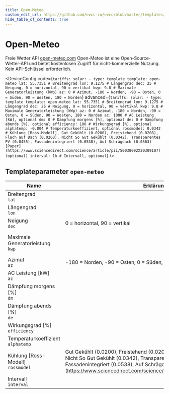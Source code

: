```yaml
---
title: Open-Meteo
custom_edit_url: https://github.com/evcc-io/evcc/blob/master/templates/definition/tariff/open-meteo.yaml
hide_table_of_contents: true
---
```



# Open-Meteo

<div className="device-detail-container">
  <div className="device-detail-content">
    <DeviceFeatures features="Global" />

Freie Wetter API [open-meteo.com](https://open-meteo.com) Open-Meteo ist eine Open-Source-Wetter-API und bietet kostenlosen Zugriff für nicht-kommerzielle Nutzung. Kein API-Schlüssel erforderlich.


<DeviceConfig code={`tariffs:
    solar:
      - type: template
        template: open-meteo
        lat: 55.7351 # Breitengrad
        lon: 9.1275 # Längengrad
        dec: 25 # Neigung, 0 = horizontal, 90 = vertikal
        kwp: 9.8 # Maximale Generatorleistung (kWp)
        az: 0 # Azimut, -180 = Norden, -90 = Osten, 0 = Süden, 90 = Westen, 180 = Norden`} advanced={`tariffs:
    solar:
      - type: template
        template: open-meteo
        lat: 55.7351 # Breitengrad
        lon: 9.1275 # Längengrad
        dec: 25 # Neigung, 0 = horizontal, 90 = vertikal
        kwp: 9.8 # Maximale Generatorleistung (kWp)
        az: 0 # Azimut, -180 = Norden, -90 = Osten, 0 = Süden, 90 = Westen, 180 = Norden
        ac: 1000 # AC Leistung [kW], optional
        dm: 0 # Dämpfung morgens [%], optional
        de: 0 # Dämpfung abends [%], optional
        efficiency: 100 # Wirkungsgrad [%], optional
        alphatemp: -0.004 # Temperaturkoeffizient, optional
        rossmodel: 0.0342 # Kühlung [Ross-Modell], Gut Gekühlt (0.0200), Freistehend (0.0208), Flach auf Dach (0.0260), Nicht So Gut Gekühlt (0.0342), Transparentes PV (0.0455), Fassadenintegriert (0.0538), Auf Schrägdach (0.0563) [Paper](https://www.sciencedirect.com/science/article/pii/S0038092X20309107) (optional)
        interval: 1h # Intervall, optional`} />
  </div>
  <div className="device-detail-icon">
    <evcc-icon
      type="tariff"
      name="open-meteo"
      size="400px"
      alt="Open-Meteo"
      className="device-detail-icon-img"
    ></evcc-icon>
  </div>
</div>

## Templateparameter `open-meteo`

| Name | Erklärung | Wert | Optional |
|-----------|-----------|------|----------|
| Breitengrad<br/>`lat` |  | Beispiel: `55.7351` | ja |
| Längengrad<br/>`lon` |  | Beispiel: `9.1275` | ja |
| Neigung<br/>`dec` | 0 = horizontal, 90 = vertikal | Beispiel: `25` | ja |
| Maximale Generatorleistung<br/>`kwp` |  | Beispiel: `9.8`<br/>Einheit: kWp | ja |
| Azimut<br/>`az` | -180 = Norden, -90 = Osten, 0 = Süden, 90 = Westen, 180 = Norden |  | ja |
| AC Leistung \[kW\]<br/>`ac` |  | Standard: `1000` | nein |
| Dämpfung morgens \[%\]<br/>`dm` |  |  | nein |
| Dämpfung abends \[%\]<br/>`de` |  |  | nein |
| Wirkungsgrad \[%\]<br/>`efficiency` |  | Standard: `100` | nein |
| Temperaturkoeffizient<br/>`alphatemp` |  | Standard: `-0.004` | nein |
| Kühlung \[Ross-Modell\]<br/>`rossmodel` | Gut Gekühlt (0.0200), Freistehend (0.0208), Flach auf Dach (0.0260), Nicht So Gut Gekühlt (0.0342), Transparentes PV (0.0455), Fassadenintegriert (0.0538), Auf Schrägdach (0.0563) \[Paper\](https://www.sciencedirect.com/science/article/pii/S0038092X20309107) | Standard: `0.0342` | nein |
| Intervall<br/>`interval` |  | Standard: `1h` | nein |

